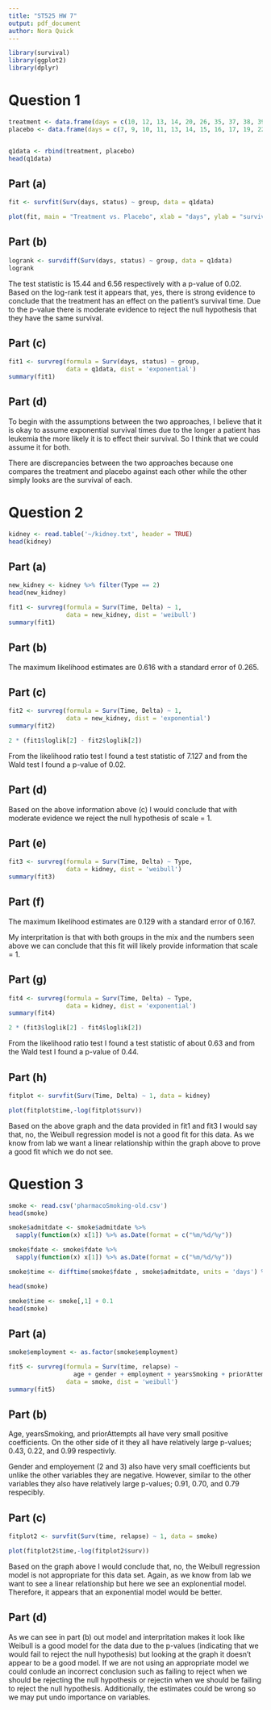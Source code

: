 ```yaml
---
title: "ST525 HW 7"
output: pdf_document
author: Nora Quick
---
```



```r
library(survival)
library(ggplot2)
library(dplyr)
```

# Question 1

```r
treatment <- data.frame(days = c(10, 12, 13, 14, 20, 26, 35, 37, 38, 39, 40, 10, 12, 17, 34, 40), status = rep(c(1, 0), c(11, 5)), group = c(1, 1, 1, 1, 1, 1, 1, 1, 1, 1, 1, 1, 1, 1, 1, 1))
placebo <- data.frame(days = c(7, 9, 10, 11, 13, 14, 15, 16, 17, 19, 22, 9, 11, 14, 21, 27), status = rep(c(1, 0), c(11, 5)), group = c(2, 2, 2, 2, 2, 2, 2, 2, 2, 2, 2, 2, 2, 2, 2, 2))


q1data <- rbind(treatment, placebo)
head(q1data)
```

## Part (a)
```r
fit <- survfit(Surv(days, status) ~ group, data = q1data)

plot(fit, main = "Treatment vs. Placebo", xlab = "days", ylab = "survival probability")
```

## Part (b)
```r
logrank <- survdiff(Surv(days, status) ~ group, data = q1data)
logrank
```

The test statistic is 15.44 and 6.56 respectively with a p-value of 0.02. Based on the log-rank test it appears that, yes, there is strong evidence to conclude that the treatment has an effect on the patient's survival time. Due to the p-value there is moderate evidence to reject the null hypothesis that they have the same survival.

## Part (c)
```r
fit1 <- survreg(formula = Surv(days, status) ~ group,
                data = q1data, dist = 'exponential')
summary(fit1)
```

## Part (d)
To begin with the assumptions between the two approaches, I believe that it is okay to assume exponential survival times due to the longer a patient has leukemia the more likely it is to effect their survival. So I think that we could assume it for both. 

There are discrepancies between the two approaches because one compares the treatment and placebo against each other while the other simply looks are the survival of each.


# Question 2
```r
kidney <- read.table('~/kidney.txt', header = TRUE)
head(kidney)
```

## Part (a)
```r
new_kidney <- kidney %>% filter(Type == 2)
head(new_kidney)
```

```r
fit1 <- survreg(formula = Surv(Time, Delta) ~ 1,
                data = new_kidney, dist = 'weibull')
summary(fit1)
```

## Part (b)
The maximum likelihood estimates are 0.616 with a standard error of 0.265. 

## Part (c)
```r
fit2 <- survreg(formula = Surv(Time, Delta) ~ 1,
                data = new_kidney, dist = 'exponential')
summary(fit2)

2 * (fit1$loglik[2] - fit2$loglik[2])
```

From the likelihood ratio test I found a test statistic of 7.127 and from the Wald test I found a p-value of 0.02. 

## Part (d)
Based on the above information above (c) I would conclude that with moderate evidence we reject the null hypothesis of scale = 1. 

## Part (e)
```r
fit3 <- survreg(formula = Surv(Time, Delta) ~ Type,
                data = kidney, dist = 'weibull')
summary(fit3)
```

## Part (f)
The maximum likelihood estimates are 0.129 with a standard error of 0.167. 

My interpritation is that with both groups in the mix and the numbers seen above we can conclude that this fit will likely provide information that scale = 1.

## Part (g)
```r
fit4 <- survreg(formula = Surv(Time, Delta) ~ Type,
                data = kidney, dist = 'exponential')
summary(fit4)

2 * (fit3$loglik[2] - fit4$loglik[2])
```

From the likelihood ratio test I found a test statistic of about 0.63 and from the Wald test I found a p-value of 0.44.

## Part (h)
```r
fitplot <- survfit(Surv(Time, Delta) ~ 1, data = kidney)

plot(fitplot$time,-log(fitplot$surv))
```

Based on the above graph and the data provided in fit1 and fit3 I would say that, no, the Weibull regression model is not a good fit for this data. As we know from lab we want a linear relationship within the graph above to prove a good fit which we do not see. 

# Question 3

```r
smoke <- read.csv('pharmacoSmoking-old.csv')
head(smoke)
```

```r
smoke$admitdate <- smoke$admitdate %>%
  sapply(function(x) x[1]) %>% as.Date(format = c("%m/%d/%y")) 

smoke$fdate <- smoke$fdate %>%
  sapply(function(x) x[1]) %>% as.Date(format = c("%m/%d/%y"))

smoke$time <- difftime(smoke$fdate , smoke$admitdate, units = 'days') %>%  as.numeric()

head(smoke)
```

```r
smoke$time <- smoke[,1] + 0.1
head(smoke)
```

## Part (a)
```r
smoke$employment <- as.factor(smoke$employment)

fit5 <- survreg(formula = Surv(time, relapse) ~ 
                  age + gender + employment + yearsSmoking + priorAttempts,
                data = smoke, dist = 'weibull')
summary(fit5)
```

## Part (b)
Age, yearsSmoking, and priorAttempts all have very small positive coefficients. On the other side of it they all have relatively large p-values; 0.43, 0.22, and 0.99 respectivly. 

Gender and employement (2 and 3) also have very small coefficients but unlike the other variables they are negative. However, similar to the other variables they also have relatively large p-values; 0.91, 0.70, and 0.79 respecibly.

## Part (c)
```r
fitplot2 <- survfit(Surv(time, relapse) ~ 1, data = smoke)

plot(fitplot2$time,-log(fitplot2$surv))
```

Based on the graph above I would conclude that, no, the Weibull regression model is not appropriate for this data set. Again, as we know from lab we want to see a linear relationship but here we see an explonential model. Therefore, it appears that an exponential model would be better.

## Part (d)
As we can see in part (b) out model and interpritation makes it look like Weibull is a good model for the data due to the p-values (indicating that we would fail to reject the null hypothesis) but looking at the graph it doesn't appear to be a good model. If we are not using an appropriate model we could conlude an incorrect conclusion such as failing to reject when we should be rejecting the null hypothesis or rejectin when we should be failing to reject the null hypothesis. Additionally, the estimates could be wrong so we may put undo importance on variables.






